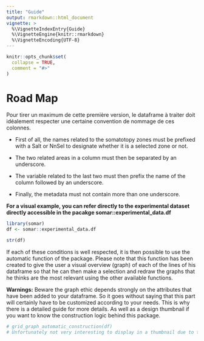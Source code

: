 ```yaml
---
title: "Guide"
output: rmarkdown::html_document
vignette: >
  %\VignetteIndexEntry{Guide}
  %\VignetteEngine{knitr::rmarkdown}
  %\VignetteEncoding{UTF-8}
---
```


```r
knitr::opts_chunk$set(
  collapse = TRUE,
  comment = "#>"
)
```

# Road Map

Pour tirer un maximum de cette première version, le dataframe à traiter doit idéalement respecter une certaine convention de nommage de ces colonnes.

- First of all, the names related to the somatotopy zones must be prefixed with a Salt or NnSel to designate whether it is a selected zone or not. 

- The two related areas in a column must then be separated by an underscore.

- The variable related to the last two must then prefix the name of the column followed by an underscore.

- Finally, the metadata must not contain more than one underscore.

**For a visual example, you can refer directly to the experimental dataset directly accessible in the pacakge somar::experimental_data.df**

```r
library(somar)
df <- somar::experimental_data.df

str(df)
```

If each of these conditions is well respected, it is then possible to use the automatic function of the package. Please note that this function has been created to give the user a visual overview (graph) of each of the lines of his dataframe so that he can then make a selection and redraw the graphs that he thinks are the most relevant using the other available functions.

**Warnings:** Beware the graph ethic depends strongly on the attributes that have been added to your dataframe. So it goes without saying that this part will certainly have to be customized according to your needs. This is why there is a detailed guide for more details. As well as a design thumbnail if you want to know the construction logic behind this package.

```r
# grid_graph_automatic_construction(df)
# Unfortunately not very interesting to display in a thumbnail due to the space available.
```
